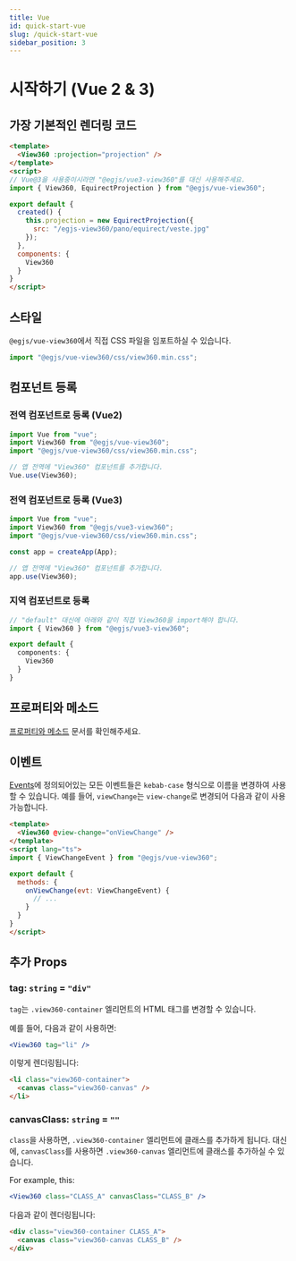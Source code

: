 ```yaml
---
title: Vue
id: quick-start-vue
slug: /quick-start-vue
sidebar_position: 3
---
```


# 시작하기 (Vue 2 & 3)
## 가장 기본적인 렌더링 코드
```html title=Demo.vue
<template>
  <View360 :projection="projection" />
</template>
<script>
// Vue@3을 사용중이시라면 "@egjs/vue3-view360"를 대신 사용해주세요.
import { View360, EquirectProjection } from "@egjs/vue-view360";

export default {
  created() {
    this.projection = new EquirectProjection({
      src: "/egjs-view360/pano/equirect/veste.jpg"
    });
  },
  components: {
    View360
  }
}
</script>
```

## 스타일
`@egjs/vue-view360`에서 직접 CSS 파일을 임포트하실 수 있습니다.
```js title=main.ts
import "@egjs/vue-view360/css/view360.min.css";
```

## 컴포넌트 등록
### 전역 컴포넌트로 등록 (Vue2)
```ts
import Vue from "vue";
import View360 from "@egjs/vue-view360";
import "@egjs/vue-view360/css/view360.min.css";

// 앱 전역에 "View360" 컴포넌트를 추가합니다.
Vue.use(View360);
```

### 전역 컴포넌트로 등록 (Vue3)
```ts
import Vue from "vue";
import View360 from "@egjs/vue3-view360";
import "@egjs/vue-view360/css/view360.min.css";

const app = createApp(App);

// 앱 전역에 "View360" 컴포넌트를 추가합니다.
app.use(View360);
```

### 지역 컴포넌트로 등록
```ts
// "default" 대신에 아래와 같이 직접 View360을 import해야 합니다.
import { View360 } from "@egjs/vue3-view360";

export default {
  components: {
    View360
  }
}
```

## 프로퍼티와 메소드
[프로퍼티와 메소드](/docs/properties-and-methods) 문서를 확인해주세요.

## 이벤트
[Events](/docs/events)에 정의되어있는 모든 이벤트들은 `kebab-case` 형식으로 이름을 변경하여 사용할 수 있습니다.
예를 들어, `viewChange`는 `view-change`로 변경되어 다음과 같이 사용 가능합니다.

```html
<template>
  <View360 @view-change="onViewChange" />
</template>
<script lang="ts">
import { ViewChangeEvent } from "@egjs/vue-view360";

export default {
  methods: {
    onViewChange(evt: ViewChangeEvent) {
      // ...
    }
  }
}
</script>
```

## 추가 Props
### tag: `string` = `"div"`
`tag`는 `.view360-container` 엘리먼트의 HTML 태그를 변경할 수 있습니다.

예를 들어, 다음과 같이 사용하면:
```jsx
<View360 tag="li" />
```

이렇게 렌더링됩니다:
```html
<li class="view360-container">
  <canvas class="view360-canvas" />
</li>
```

### canvasClass: `string` = `""`
`class`을 사용하면, `.view360-container` 엘리먼트에 클래스를 추가하게 됩니다.
대신에, `canvasClass`를 사용하면 `.view360-canvas` 엘리먼트에 클래스를 추가하실 수 있습니다.

For example, this:
```jsx
<View360 class="CLASS_A" canvasClass="CLASS_B" />
```

다음과 같이 렌더링됩니다:
```html
<div class="view360-container CLASS_A">
  <canvas class="view360-canvas CLASS_B" />
</div>
```
